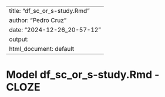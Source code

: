 
---
title: "df_sc_or_s-study.Rmd"
author: "Pedro Cruz"
date: "2024-12-26_20-57-12"
output:
  html_document: default
---


# Model df_sc_or_s-study.Rmd - CLOZE

